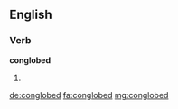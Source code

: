 ==English==

===Verb===
'''conglobed'''

# {{past of|conglobe}}

[[de:conglobed]]
[[fa:conglobed]]
[[mg:conglobed]]